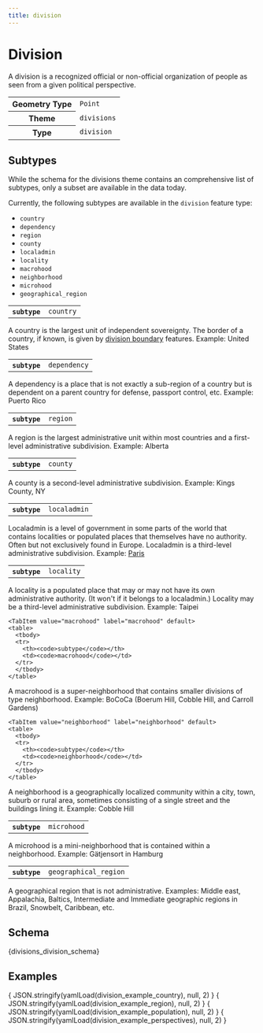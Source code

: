 ```yaml
---
title: division
---
```



# Division

A division is a recognized official or non-official organization of people as seen from a given political perspective.


<table>
  <tbody>
  <tr>
    <th>Geometry Type</th>
    <td><code>Point</code></td>
  </tr>
  <tr>
    <th>Theme</th>
    <td><code>divisions</code></td>
  </tr>
  <tr>
    <th>Type</th>
    <td><code>division</code></td>
  </tr>
  </tbody>
</table>

## Subtypes

While the schema for the divisions theme contains an comprehensive list of subtypes, only a subset are available in the data today.

Currently, the following subtypes are available in the `division` feature type:

- `country`
- `dependency`
- `region`
- `county`
- `localadmin`
- `locality`
- `macrohood`
- `neighborhood`
- `microhood`
- `geographical_region`

<Tabs>
  <TabItem value="country" label="country" default>
    <table>
      <tbody>
      <tr>
        <th><code>subtype</code></th>
        <td><code>country</code></td>
      </tr>
      </tbody>
    </table>


A country is the largest unit of independent sovereignty. The border of a country, if known, is given by [division boundary](/schema/reference/divisions/division_boundary) features. Example: United States

  </TabItem>
<TabItem value="dependency" label="dependency" default>
    <table>
      <tbody>
      <tr>
        <th><code>subtype</code></th>
        <td><code>dependency</code></td>
      </tr>
      </tbody>
    </table>


 A dependency is a place that is not exactly a sub-region of a country but is dependent on a parent country for defense, passport control, etc. Example: Puerto Rico

  </TabItem>


  <TabItem value="region" label="region">
    <table>
      <tbody>
      <tr>
        <th><code>subtype</code></th>
        <td><code>region</code></td>
      </tr>
      </tbody>
    </table>

A region is the largest administrative unit within most countries and a first-level administrative subdivision. Example: Alberta

  </TabItem>

  <TabItem value="county" label="county" default>
    <table>
      <tbody>
      <tr>
        <th><code>subtype</code></th>
        <td><code>county</code></td>
      </tr>
      </tbody>
    </table>


A county is a second-level administrative subdivision. Example: Kings County, NY

  </TabItem>

  <TabItem value="localadmin" label="localadmin" default>
    <table>
      <tbody>
      <tr>
        <th><code>subtype</code></th>
        <td><code>localadmin</code></td>
      </tr>
      </tbody>
    </table>


Localadmin is a level of government in some parts of the world that contains localities or populated places that themselves have no authority. Often but not exclusively found in Europe. Localadmin is a third-level administrative subdivision. Example: [Paris](https://spelunker.whosonfirst.org/id/1159322569/)

  </TabItem>

  <TabItem value="locality" label="locality" default>
    <table>
      <tbody>
      <tr>
        <th><code>subtype</code></th>
        <td><code>locality</code></td>
      </tr>
      </tbody>
    </table>


A locality is a populated place that may or may not have its own administrative authority. (It won't if it belongs to a localadmin.) Locality may be a third-level administrative subdivision. Example: Taipei

  </TabItem>

    <TabItem value="macrohood" label="macrohood" default>
    <table>
      <tbody>
      <tr>
        <th><code>subtype</code></th>
        <td><code>macrohood</code></td>
      </tr>
      </tbody>
    </table>


A macrohood is a super-neighborhood that contains smaller divisions of type neighborhood. Example: BoCoCa (Boerum Hill, Cobble Hill, and Carroll Gardens)

  </TabItem>

    <TabItem value="neighborhood" label="neighborhood" default>
    <table>
      <tbody>
      <tr>
        <th><code>subtype</code></th>
        <td><code>neighborhood</code></td>
      </tr>
      </tbody>
    </table>


A neighborhood is a geographically localized community within a city, town, suburb or rural area, sometimes consisting of a single street and the buildings lining it. Example: Cobble Hill

  </TabItem>

<TabItem value="microhood" label="microhood" default>
    <table>
      <tbody>
      <tr>
        <th><code>subtype</code></th>
        <td><code>microhood</code></td>
      </tr>
      </tbody>
    </table>


A microhood is a mini-neighborhood that is contained within a neighborhood. Example: Gätjensort in Hamburg

  </TabItem>  

<TabItem value="geographical_region" label="geographical_region" default>
    <table>
      <tbody>
      <tr>
        <th><code>subtype</code></th>
        <td><code>geographical_region</code></td>
      </tr>
      </tbody>
    </table>


A geographical region that is not administrative. Examples: Middle east, Appalachia, Baltics, Intermediate and Immediate geographic regions in Brazil, Snowbelt, Caribbean, etc.

  </TabItem>  
</Tabs>


## Schema

<Tabs>
  <TabItem value="browsable" label="Browsable" default>
    <JSONSchemaViewer schema={ yamlLoad(divisions_division_schema) } resolverOptions={ generateResolverOptions({remote: true, yamlBasePath: '/divisions'})}/>
  </TabItem>
  <TabItem value="yaml" label="YAML" default>
    <CodeBlock language="jsx">{divisions_division_schema}</CodeBlock>
  </TabItem>
</Tabs>

## Examples

<Tabs>
  <TabItem value="country" label="country" default>
    <CodeBlock language="json">{ JSON.stringify(yamlLoad(division_example_country), null, 2) }</CodeBlock>
     </TabItem>
    <TabItem value="region" label="region" default>
    <CodeBlock language="json">{ JSON.stringify(yamlLoad(division_example_region), null, 2) }</CodeBlock>
    </TabItem>
    <TabItem value="population" label="population" default>
    <CodeBlock language="json">{ JSON.stringify(yamlLoad(division_example_population), null, 2) }</CodeBlock>
    </TabItem>
     <TabItem value="perspectives" label="perspectives" default>
    <CodeBlock language="json">{ JSON.stringify(yamlLoad(division_example_perspectives), null, 2) }</CodeBlock>
    </TabItem>
</Tabs>
